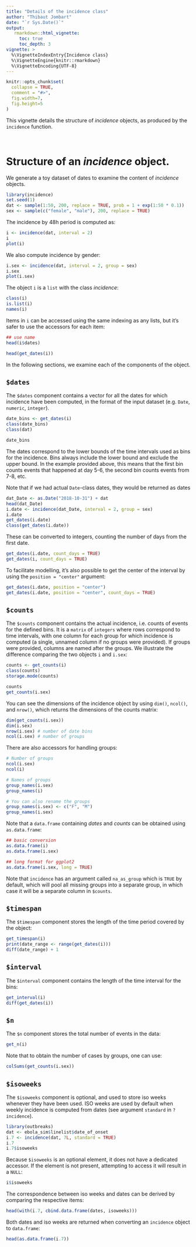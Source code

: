 ```yaml
---
title: "Details of the incidence class"
author: "Thibaut Jombart"
date: "`r Sys.Date()`"
output:
   rmarkdown::html_vignette:
     toc: true
     toc_depth: 3
vignette: >
  %\VignetteIndexEntry{Incidence class}
  %\VignetteEngine{knitr::rmarkdown}
  %\VignetteEncoding{UTF-8}
---
```





```r
knitr::opts_chunk$set(
  collapse = TRUE,
  comment = "#>", 
  fig.width=7, 
  fig.height=5 
)

```

This vignette details the structure of *incidence* objects, as produced by the
`incidence` function.

<br>

# Structure of an *incidence* object.

We generate a toy dataset of dates to examine the content of *incidence* objects.

```r
library(incidence)
set.seed(1)
dat <- sample(1:50, 200, replace = TRUE, prob = 1 + exp(1:50 * 0.1))
sex <- sample(c("female", "male"), 200, replace = TRUE)
```

The incidence by 48h period is computed as:

```r
i <- incidence(dat, interval = 2)
i
plot(i)
```

We also compute incidence by gender:

```r
i.sex <- incidence(dat, interval = 2, group = sex)
i.sex
plot(i.sex)
```


The object `i` is a `list` with the class *incidence*:

```r
class(i)
is.list(i)
names(i)
```

Items in `i` can be accessed using the same indexing as any lists, but it's
safer to use the accessors for each item:

```r
## use name
head(i$dates)

head(get_dates(i))
```

In the following sections, we examine each of the components of the object.


## `$dates`

The `$dates` component contains a vector for all the dates for which incidence
have been computed, in the format of the input dataset (e.g. `Date`, `numeric`,
`integer`).

```r
date_bins <- get_dates(i)
class(date_bins)
class(dat)

date_bins
```

The dates correspond to the lower bounds of the time intervals used as bins for
the incidence. Bins always include the lower bound and exclude the upper bound.
In the example provided above, this means that the first bin counts events that
happened at day 5-6, the second bin counts events from 7-8, etc.

Note that if we had actual `Date`-class dates, they would be returned as dates

```r
dat_Date <- as.Date("2018-10-31") + dat
head(dat_Date)
i.date <- incidence(dat_Date, interval = 2, group = sex)
i.date
get_dates(i.date)
class(get_dates(i.date))
```

These can be converted to integers, counting the number of days from the first
date.

```r
get_dates(i.date, count_days = TRUE)
get_dates(i, count_days = TRUE)
```

To facilitate modelling, it's also possible to get the center of the interval by
using the `position = "center"` argument:

```r
get_dates(i.date, position = "center")
get_dates(i.date, position = "center", count_days = TRUE)
```


## `$counts`

The `$counts` component contains the actual incidence, i.e. counts of events
for the defined bins. It is a `matrix` of `integers` where rows correspond to
time intervals, with one column for each group for which incidence is computed
(a single, unnamed column if no groups were provided). If groups were provided,
columns are named after the groups. We illustrate the difference comparing the
two objects `i` and `i.sex`:

```r
counts <- get_counts(i)
class(counts)
storage.mode(counts)

counts
get_counts(i.sex)
```

You can see the dimensions of the incidence object by using `dim()`, `ncol()`,
and `nrow()`, which returns the dimensions of the counts matrix:

```r
dim(get_counts(i.sex))
dim(i.sex)
nrow(i.sex) # number of date bins
ncol(i.sex) # number of groups
```


There are also accessors for handling groups:

```r
# Number of groups
ncol(i.sex)
ncol(i)

# Names of groups
group_names(i.sex)
group_names(i)

# You can also rename the groups
group_names(i.sex) <- c("F", "M")
group_names(i.sex)
```


Note that a `data.frame` containing *dates* and *counts* can be obtained using
`as.data.frame`:

```r
## basic conversion
as.data.frame(i)
as.data.frame(i.sex)

## long format for ggplot2
as.data.frame(i.sex, long = TRUE)
```

Note that `incidence` has an argument called `na_as_group` which is `TRUE` by
default, which will pool all missing groups into a separate group, in which
case it will be a separate column in `$counts`.

## `$timespan`

The `$timespan` component stores the length of the time period covered by the
object:

```r
get_timespan(i)
print(date_range <- range(get_dates(i)))
diff(date_range) + 1
```

## `$interval`

The `$interval` component contains the length of the time interval for the bins:

```r
get_interval(i)
diff(get_dates(i))
```

## `$n`

The `$n` component stores the total number of events in the data:

```r
get_n(i)
```

Note that to obtain the number of cases by groups, one can use:

```r
colSums(get_counts(i.sex))
```

## `$isoweeks`

The `$isoweeks` component is optional, and used to store iso weeks whenever
they have been used. ISO weeks are used by default when weekly incidence is
computed from dates (see argument `standard` in `?incidence`).

```r
library(outbreaks)
dat <- ebola_sim$linelist$date_of_onset
i.7 <- incidence(dat, 7L, standard = TRUE)
i.7
i.7$isoweeks
```

Because `$isoweeks` is an optional element, it does not have a dedicated
accessor. If the element is not present, attempting to access it will result in
a `NULL`:

```r
i$isoweeks
```

The correspondence between iso weeks and dates can be derived by comparing the
respective items:

```r
head(with(i.7, cbind.data.frame(dates, isoweeks)))
```

Both dates and iso weeks are returned when converting an `incidence` object to
`data.frame`:

```r
head(as.data.frame(i.7))
```


